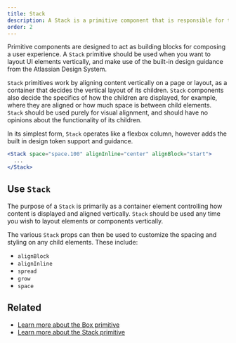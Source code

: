 ```yaml
---
title: Stack
description: A Stack is a primitive component that is responsible for the vertical layout of its child elements.
order: 2
---
```


Primitive components are designed to act as building blocks for composing a user experience. A `Stack` primitive should be used when you want to layout UI elements vertically, and make use of the built-in design guidance from the Atlassian Design System. 

`Stack` primitives work by aligning content vertically on a page or layout, as a container that decides the vertical layout of its children. `Stack` components also decide the specifics of how the children are displayed, for example, where they are aligned or how much space is between child elements. `Stack` should be used purely for visual alignment, and should have no opinions about the functionality of its children.  

In its simplest form, `Stack` operates like a flexbox column, however adds the built in design token support and guidance.

```jsx
<Stack space="space.100" alignInline="center" alignBlock="start">
  ...
</Stack>
```

## Use `Stack`
The purpose of a `Stack` is primarily as a container element controlling how content is displayed and aligned vertically. `Stack` should be used any time you wish to layout elements or components vertically. 

The various `Stack` props can then be used to customize the spacing and styling on any child elements. These include:
- `alignBlock`
- `alignInline`
- `spread`
- `grow`
- `space`

## Related
- [Learn more about the Box primitive](/primitives/box/usage)
- [Learn more about the Stack primitive](/primitives/box/usage)
